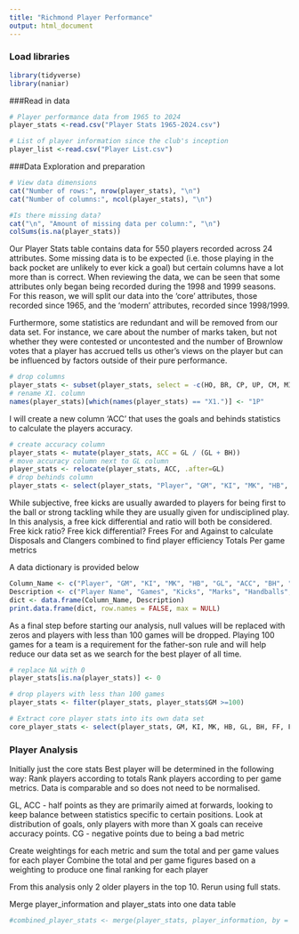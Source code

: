 ```yaml
---
title: "Richmond Player Performance"
output: html_document
---
```


### Load libraries
```r
library(tidyverse)
library(naniar)
```

###Read in data
```r
# Player performance data from 1965 to 2024
player_stats <-read.csv("Player Stats 1965-2024.csv")

# List of player information since the club's inception
player_list <-read.csv("Player List.csv")
```

###Data Exploration and preparation
```r
# View data dimensions
cat("Number of rows:", nrow(player_stats), "\n")
cat("Number of columns:", ncol(player_stats), "\n")

#Is there missing data?
cat("\n", "Amount of missing data per column:", "\n")
colSums(is.na(player_stats))
```
Our Player Stats table contains data for 550 players recorded across 24 attributes. Some missing data is to be expected (i.e. those playing in the back pocket are unlikely to ever kick a goal) but certain columns have a lot more than is correct. When reviewing the data, we can be seen that some attributes only began being recorded during the 1998 and 1999 seasons. For this reason, we will split our data into the 'core' attributes, those recorded since 1965, and the 'modern' attributes, recorded since 1998/1999.

Furthermore, some statistics are redundant and will be removed from our data set. For instance, we care about the number of marks taken, but not whether they were contested or uncontested and the number of Brownlow votes that a player has accrued tells us other's views on the player but can be influenced by factors outside of their pure performance.

```r
# drop columns
player_stats <- subset(player_stats, select = -c(HO, BR, CP, UP, CM, MI, BO, GA))
# rename X1. column
names(player_stats)[which(names(player_stats) == "X1.")] <- "1P"
```

I will create a new column 'ACC' that uses the goals and behinds statistics to calculate the players accuracy.
```r
# create accuracy column
player_stats <- mutate(player_stats, ACC = GL / (GL + BH))
# move accuracy column next to GL column
player_stats <- relocate(player_stats, ACC, .after=GL)
# drop behinds column
player_stats <- select(player_stats, "Player", "GM", "KI", "MK", "HB", "GL", "ACC", "BH", "TK", "CL", "CG", "FF", "FA", "1P")
```
While subjective, free kicks are usually awarded to players for being first to the ball or strong tackling while they are usually given for undisciplined play. In this analysis, a free kick differential and ratio will both be considered.
Free kick ratio?
Free kick differential?
Frees For and Against to calculate
Disposals and Clangers combined to find player efficiency
Totals
Per game metrics

A data dictionary is provided below

```r
Column_Name <- c("Player", "GM", "KI", "MK", "HB", "GL", "ACC", "BH", "TK", "RB", "IF", "CL", "CG", "FF", "FA", "1P")
Description <- c("Player Name", "Games", "Kicks", "Marks", "Handballs", "Goals", "Behinds", "Tackles", "Rebound 50s", "Inside 50s", "Clearances", "Clangers", "Frees For", "Frees Against", "1 Percenters")
dict <- data.frame(Column_Name, Description)
print.data.frame(dict, row.names = FALSE, max = NULL)
```

As a final step before starting our analysis, null values will be replaced with zeros and players with less than 100 games will be dropped. Playing 100 games for a team is a requirement for the father-son rule and will help reduce our data set as we search for the best player of all time. 

```r
# replace NA with 0
player_stats[is.na(player_stats)] <- 0

# drop players with less than 100 games
player_stats <- filter(player_stats, player_stats$GM >=100)

# Extract core player stats into its own data set
core_player_stats <- select(player_stats, GM, KI, MK, HB, GL, BH, FF, FA)
```

### Player Analysis

Initially just the core stats
Best player will be determined in the following way:
Rank players according to totals 
Rank players according to per game metrics. Data is comparable and so does not need to be normalised. 

GL, ACC - half points as they are primarily aimed at forwards, looking to keep balance between statistics specific to certain positions. Look at distribution of goals, only players with more than X goals can receive accuracy points.
CG - negative points due to being a bad metric

Create weightings for each metric and sum the total and per game values for each player
Combine the total and per game figures based on a weighting to produce one final ranking for each player







From this analysis only 2 older players in the top 10. Rerun using full stats.



Merge player_information and player_stats into one data table

```r
#combined_player_stats <- merge(player_stats, player_information, by = "Player", all = FALSE)
```
